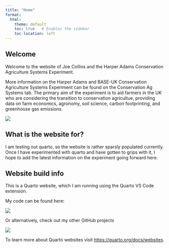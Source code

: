 ```yaml
---
title: "Home"
format:
  html:
    theme: default
    toc: true   # Enables the sidebar
    toc-location: left
---
```


## Welcome

Welcome to the website of Joe Collins and the Harper Adams Conservation Agriculture Systems Experiment.

More information on the Harper Adams and BASE-UK Conservation Agriculture Systems Experiment can be found on the Conservation Ag Systems tab. The primary aim of the experiment is to aid farmers in the UK who are considering the transition to conservation agricultue, providing data on farm economics, agronomy, soil science, carbon footprinting, and greenhouse gas emissions. 

![](images/HAU_BASE_image.png)




## What is the website for? 

I am testing out quarto, so the website is rather sparsly populated currently. Once I have experimented with quarto and have gotten to grips with it, I hope to add the latest information on the experiment going forward here. 




## Website build info

This is a Quarto website, which I am running using the Quarto VS Code extension. 

My code can be found here:

[![](https://img.shields.io/badge/Repo-quarto_web-%2312100E.svg?style=for-the-badge&logo=github&logoColor=white)](https://github.com/jwollins/quarto_web)

Or alternatively, check out my other GitHub projects

[![](https://img.shields.io/badge/GitHub-Profile-%2312100E.svg?style=for-the-badge&logo=github&logoColor=white)](https://github.com/jwollins)

To learn more about Quarto websites visit <https://quarto.org/docs/websites>.
